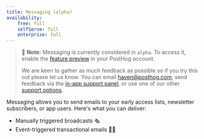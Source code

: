 ```yaml
---
title: Messaging (alpha)
availability:
    free: full
    selfServe: full
    enterprise: full
---
```


> 🚧 **Note:** Messaging is currently considered in `alpha`. To access it, enable the [feature preview](https://app.posthog.com/#panel=feature-previews%3Amessaging) in your PostHog account.
>
> We are keen to gather as much feedback as possible so if you try this out please let us know. You can email [haven@posthog.com](mailto:haven@posthog.com), send feedback via the [in-app support panel](https://us.posthog.com#panel=support%3Afeedback%3Amessaging%3Alow), or use one of our other [support options](/docs/support-options).

Messaging allows you to send emails to your early access lists, newsletter subscribers, or app users. Here's what you can deliver:

- Manually triggered broadcasts 🗞️
- Event-triggered transactional emails 🏃‍➡️

